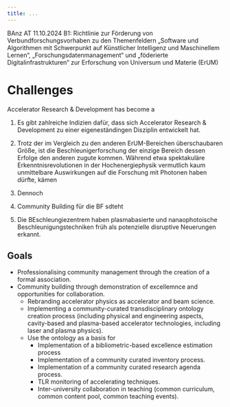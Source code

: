 ```yaml
---
title: ...
---
```




BAnz AT 11.10.2024 B1: Richtlinie zur Förderung von Verbundforschungsvorhaben zu den Themenfeldern „Software und Algorithmen mit Schwerpunkt auf Künstlicher Intelligenz und Maschinellem Lernen“, „Forschungsdatenmanagement“ und „föderierte Digitalinfrastrukturen“ zur Erforschung von Universum und Materie (ErUM)


# Challenges

Accelerator Research & Development has become a 


1. Es gibt zahlreiche Indizien dafür, dass sich Accelerator Research & Development zu einer eigeneständingen Disziplin entwickelt hat.

2. Trotz der im Vergleich zu den anderen ErUM-Bereichen überschaubaren Größe, ist die Beschleunigerforschung der einzige Bereich dessen Erfolge den anderen zugute kommen. Während etwa spektakuläre Erkenntnisrevolutionen in der Hochenergiephysik vermutlich kaum unmittelbare Auswirkungen auf die Forschung mit Photonen haben dürfte, kämen 

3. Dennoch 

3. Community Building für die BF sdteht 

4. Die BEschleungiezentrem haben plasmabasierte und nanaophotoische Beschleunigungstechniken früh als potenzielle disruptive Neuerungen erkannt. 




## Goals

- Professionalising community management through the creation of a formal association.
- Community building through demonstration of excellemnce and opportunities for collaboration. 
    - Rebranding accelerator physics as accelerator and beam science.
    - Implementing a community-curated transdisciplinary ontology creation process (including physical and engineering aspects, cavity-based and plasma-based accelerator technologies, including laser and plasma physics).
    - Use the ontology as a basis for
        - Implementation of a bibliometric-based excellence estimation process
        - Implementation of a community curated inventory process.
        - Implementation of a community curated research agenda process.
        - TLR monitoring of accelerating techniques.
        - Inter-university collaboration in teaching (common curriculum, common content pool, common teaching events).

